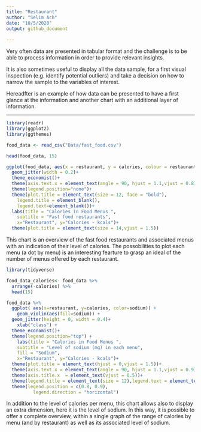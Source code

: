 ```yaml
---
title: "Restaurant"
author: "Selim Ach"
date: "10/5/2020"
output: github_document
 
---
```


Very often data are presented in tabular format and the challenge is to be able to process information in order to provide relevant insights. 

It is also sometimes useful to display all the data sample, for a first visual inspection (e.g. identify potential outliers) and take a decision on how to narrow the sample to the variables of interest.

Hereadfter is an example of how data can be presented to have a first glance at the information and another chart with an additional layer of information. 

***

```r

library(readr)
library(ggplot2)
library(ggthemes)

food_data <- read_csv("Data/fast_food.csv")

head(food_data, 15)

ggplot(food_data, aes(x = restaurant, y = calories, colour = restaurant)) +
  geom_jitter(width = 0.2)+
  theme_economist()+
  theme(axis.text.x = element_text(angle = 90, hjust = 1.1,vjust = 0.8))+
  theme(legend.position="none")+
  theme(plot.title = element_text(size = 12, face = "bold"),
    legend.title = element_blank(), 
    legend.text=element_blank())+
  labs(title = "Calories in Food Menus ",
    subtitle = "Fast food restaurants",
    x="Restaurant", y="Calories - kcals")+
  theme(plot.title = element_text(size = 14,vjust = 1.5))
```

This chart is an overview of the fast food restaurants and associated menus with an indication of their level of calories. The possobilities to plot each menu (a dot by menu) is an interesting fearture to grasp an ideal of the number of menus offered by each restaurant.

```r

library(tidyverse)

food_data_calories<- food_data %>% 
  arrange(-calories) %>% 
  head(15)

food_data %>%
  ggplot( aes(x=restaurant, y=calories, color=sodium)) + 
    geom_violin(aes(fill=sodium)) +
  geom_jitter(height = 0, width = 0.4)+
    xlab("class") +
  theme_economist()+
  theme(legend.position="top") +
    labs(title = "Calories in Food Menus ",
    subtitle = "Level of sodium (mg) in each menu",
    fill = "Sodium",
    x="Restaurant", y="Calories - kcals")+
  theme(plot.title = element_text(hjust = 0,vjust = 1.5))+
  theme(axis.text.x = element_text(angle = 90, hjust = 1.1,vjust = 0.9))+
  theme(axis.title.x  = element_text(vjust = 0.5))+
  theme(legend.title = element_text(size = 12),legend.text = element_text(color = "red", size = 10))+
  theme(legend.position = c(0.8, 0.9),
          legend.direction = "horizontal")

```

In addition to the level of calories per menu, this chart allows also to display an extra dimension, here it is the level of sodium. In this way, it is possible to offer a complete overview, within a single graph of the range of calories by menu (and by restaurant) as well as its associated level of sodium. 

